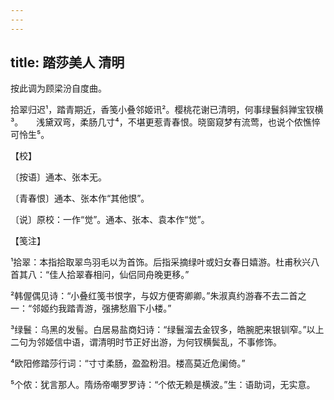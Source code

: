 ```yaml
---
---
---
```

title: 踏莎美人 清明
---







按此调为顾梁汾自度曲。

拾翠归迟¹，踏青期近，香笺小叠邻姬讯²。樱桃花谢已清明，何事绿鬟斜亸宝钗横³。　　浅黛双弯，柔肠几寸⁴，不堪更惹青春恨。晓窗窥梦有流莺，也说个侬憔悴可怜生⁵。





【校】


〔按语〕通本、张本无。

〔青春恨〕通本、张本作“其他恨”。

〔说〕原校：一作“觉”。通本、张本、袁本作“觉”。





【笺注】


¹拾翠：本指拾取翠鸟羽毛以为首饰。后指采摘绿叶或妇女春日嬉游。杜甫秋兴八首其八：“佳人拾翠春相问，仙侣同舟晚更移。”

²韩偓偶见诗：“小叠红笺书恨字，与奴方便寄卿卿。”朱淑真约游春不去二首之一：“邻姬约我踏青游，强拂愁眉下小楼。”

³绿鬟：乌黑的发髻。白居易盐商妇诗：“绿鬟溜去金钗多，皓腕肥来银钏窄。”以上二句为邻姬信中语，谓清明时节正好出游，为何钗横鬓乱，不事修饰。

⁴欧阳修踏莎行词：“寸寸柔肠，盈盈粉泪。楼高莫近危阑倚。”

⁵个侬：犹言那人。隋炀帝嘲罗罗诗：“个侬无赖是横波。”生：语助词，无实意。